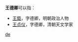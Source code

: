 '''王德卿'''可以指：
* [[王鉅|王鉅]]，字德卿，明朝政治人物
* [[王贞仪|王贞仪]]，字德卿，清朝天文学家

{{disambig}}

[[Category:三字王姓人名消歧义|de]]